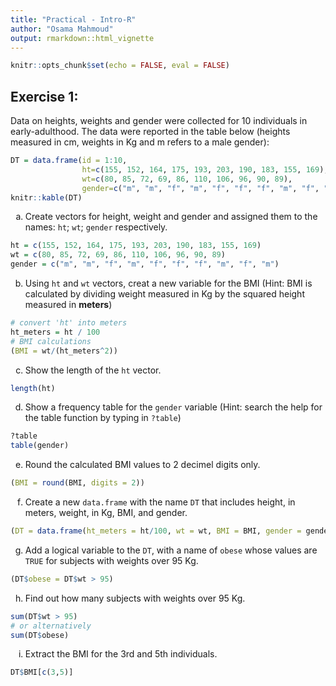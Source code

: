 ---
title: "Practical - Intro-R"
author: "Osama Mahmoud"
output: rmarkdown::html_vignette
---
<!--
%\VignetteEngine{knitr::rmarkdown}
%\VignetteIndexEntry{Practical - Intro-R}
-->

```{r setup, include=FALSE}
knitr::opts_chunk$set(echo = FALSE, eval = FALSE)
```

## Exercise 1:
Data on heights, weights and gender were collected for 10 individuals in early-adulthood. The data were reported in the table below (heights measured in cm, weights in Kg and m refers to a male gender):

```{r, eval=TRUE, echo=FALSE}
DT = data.frame(id = 1:10,
                ht=c(155, 152, 164, 175, 193, 203, 190, 183, 155, 169),
                wt=c(80, 85, 72, 69, 86, 110, 106, 96, 90, 89),
                gender=c("m", "m", "f", "m", "f", "f", "f", "m", "f", "m"))
knitr::kable(DT)
```
  
  a) Create vectors for height, weight and gender and assigned them to the names: `ht`; `wt`; `gender` respectively.
  
```{r}
ht = c(155, 152, 164, 175, 193, 203, 190, 183, 155, 169)
wt = c(80, 85, 72, 69, 86, 110, 106, 96, 90, 89)
gender = c("m", "m", "f", "m", "f", "f", "f", "m", "f", "m")
```

  b) Using `ht` and `wt` vectors, creat a new variable for the BMI (Hint: BMI is calculated by dividing weight measured in Kg by the squared height measured in **meters**)

```{r}
# convert 'ht' into meters
ht_meters = ht / 100
# BMI calculations
(BMI = wt/(ht_meters^2))
```

  c) Show the length of the `ht` vector.
  
```{r}
length(ht)
```

  
  d) Show a frequency table for the `gender` variable (Hint: search the help for the table function by typing in `?table`)

```{r, message=FALSE}
?table
table(gender)
```

  e) Round the calculated BMI values to 2 decimel digits only.
  
```{r}
(BMI = round(BMI, digits = 2))
```

  f) Create a new `data.frame` with the name `DT` that includes height, in meters, weight, in Kg, BMI, and gender.
  
```{r}
(DT = data.frame(ht_meters = ht/100, wt = wt, BMI = BMI, gender = gender))
```

  g) Add a logical variable to the `DT`, with a name of `obese` whose values are `TRUE` for subjects with weights over 95 Kg.

```{r}
(DT$obese = DT$wt > 95)
```

  
  h) Find out how many subjects with weights over 95 Kg.
  
```{r}
sum(DT$wt > 95)
# or alternatively
sum(DT$obese)
```

  i) Extract the BMI for the 3rd and 5th individuals.
  
```{r}
DT$BMI[c(3,5)]
```

